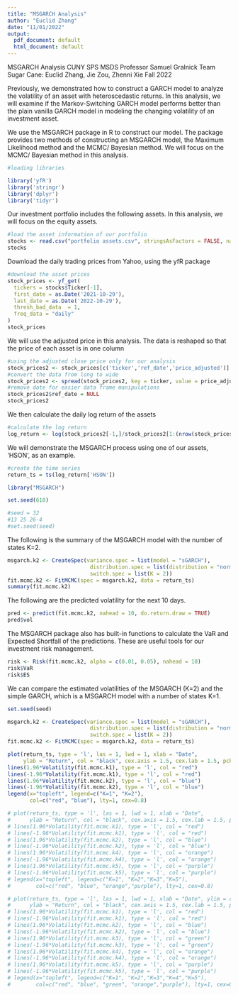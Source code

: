 ```yaml
---
title: "MSGARCH Analysis"
author: "Euclid Zhang"
date: "11/01/2022"
output:
  pdf_document: default
  html_document: default
---
```



MSGARCH Analysis
CUNY SPS MSDS
Professor Samuel Gralnick
Team Sugar Cane: Euclid Zhang, Jie Zou, Zhenni Xie
Fall 2022



Previously, we demonstrated how to construct a GARCH model to analyze the volatility of an asset with heteroscedastic returns. In this analysis, we will examine if the Markov-Switching GARCH model performs better than the plain vanilla GARCH model in modeling the changing volatility of an investment asset. 

We use the MSGARCH package in R to construct our model. The package provides two methods of constructing an MSGARCH model, the Maximum Likelihood method and the MCMC/ Bayesian method. We will focus on the MCMC/ Bayesian method in this analysis.


```r
#loading libraries

library('yfR')
library('stringr')
library('dplyr')
library('tidyr')
```


Our investment portfolio includes the following assets. In this analysis, we will focus on the equity assets.


```r
#load the asset information of our portfolio
stocks <- read.csv("portfolio assets.csv", stringsAsFactors = FALSE, na = c(""))
stocks
```

Download the daily trading prices from Yahoo, using the yfR package

```r
#download the asset prices
stock_prices <- yf_get(
  tickers = stocks$Ticker[-1],
  first_date = as.Date('2021-10-29'),
  last_date = as.Date('2022-10-29'),
  thresh_bad_data  = 1,
  freq_data = "daily"
)
stock_prices
```


We will use the adjusted price in this analysis. The data is reshaped so that the price of each asset is in one column 

```r
#using the adjusted close price only for our analysis
stock_prices2 <- stock_prices[c('ticker','ref_date','price_adjusted')]
#convert the data from long to wide
stock_prices2 <- spread(stock_prices2, key = ticker, value = price_adjusted, fill = NA)
#remove date for easier data frame manipulations
stock_prices2$ref_date = NULL
stock_prices2
```

We then calculate the daily log return of the assets

```r
#calculate the log return
log_return <- log(stock_prices2[-1,]/stock_prices2[1:(nrow(stock_prices2)-1),])
```


We will demonstrate the MSGARCH process using one of our assets, 'HSON', as an example. 

```r
#create the time series 
return_ts = ts(log_return['HSON'])
```

```r
library("MSGARCH")

set.seed(618)

#seed = 32
#13 25 26-4
#set.seed(seed)
```

The following is the summary of the MSGARCH model with the number of states K=2. 

```r

msgarch.k2 <- CreateSpec(variance.spec = list(model = "sGARCH"),
                          distribution.spec = list(distribution = "norm"),
                          switch.spec = list(K = 2))
fit.mcmc.k2 <- FitMCMC(spec = msgarch.k2, data = return_ts)
summary(fit.mcmc.k2)
```

The following are the predicted volatility for the next 10 days.

```r
pred <- predict(fit.mcmc.k2, nahead = 10, do.return.draw = TRUE)
pred$vol
```

The MSGARCH package also has built-in functions to calculate the VaR and Expected Shortfall of the predictions. These are useful tools for our investment risk management.

```r
risk <- Risk(fit.mcmc.k2, alpha = c(0.01, 0.05), nahead = 10)
risk$VaR
risk$ES
```


We can compare the estimated volatilities of the MSGARCH (K=2) and the simple GARCH, which is a MSGARCH model with a number of states K=1. 



```r
set.seed(seed)

msgarch.k2 <- CreateSpec(variance.spec = list(model = "sGARCH"),
                          distribution.spec = list(distribution = "norm"),
                          switch.spec = list(K = 2))
fit.mcmc.k2 <- FitMCMC(spec = msgarch.k2, data = return_ts)

```



```r
plot(return_ts, type = 'l', las = 1, lwd = 1, xlab = "Date",
     ylab = "Return", col = "black", cex.axis = 1.5, cex.lab = 1.5, pch = 19)
lines(1.96*Volatility(fit.mcmc.k1), type = 'l', col = "red")
lines(-1.96*Volatility(fit.mcmc.k1), type = 'l', col = "red")
lines(1.96*Volatility(fit.mcmc.k2), type = 'l', col = "blue")
lines(-1.96*Volatility(fit.mcmc.k2), type = 'l', col = "blue")
legend(x="topleft", legend=c("K=1", "K=2"),
       col=c("red", "blue"), lty=1, cex=0.8)
```


```r
# plot(return_ts, type = 'l', las = 1, lwd = 1, xlab = "Date",
#      ylab = "Return", col = "black", cex.axis = 1.5, cex.lab = 1.5, pch = 19)
# lines(1.96*Volatility(fit.mcmc.k1), type = 'l', col = "red")
# lines(-1.96*Volatility(fit.mcmc.k1), type = 'l', col = "red")
# lines(1.96*Volatility(fit.mcmc.k2), type = 'l', col = "blue")
# lines(-1.96*Volatility(fit.mcmc.k2), type = 'l', col = "blue")
# lines(1.96*Volatility(fit.mcmc.k4), type = 'l', col = "orange")
# lines(-1.96*Volatility(fit.mcmc.k4), type = 'l', col = "orange")
# lines(1.96*Volatility(fit.mcmc.k5), type = 'l', col = "purple")
# lines(-1.96*Volatility(fit.mcmc.k5), type = 'l', col = "purple")
# legend(x="topleft", legend=c("K=1", "K=2","K=3","K=5"),
#        col=c("red", "blue", "orange","purple"), lty=1, cex=0.8)
```



```r
# plot(return_ts, type = 'l', las = 1, lwd = 1, xlab = "Date", ylim = c(-2.2,2.2),
#      ylab = "Return", col = "black", cex.axis = 1.5, cex.lab = 1.5, pch = 19)
# lines(1.96*Volatility(fit.mcmc.k1), type = 'l', col = "red")
# lines(-1.96*Volatility(fit.mcmc.k1), type = 'l', col = "red")
# lines(1.96*Volatility(fit.mcmc.k2), type = 'l', col = "blue")
# lines(-1.96*Volatility(fit.mcmc.k2), type = 'l', col = "blue")
# lines(1.96*Volatility(fit.mcmc.k3), type = 'l', col = "green")
# lines(-1.96*Volatility(fit.mcmc.k3), type = 'l', col = "green")
# lines(1.96*Volatility(fit.mcmc.k4), type = 'l', col = "orange")
# lines(-1.96*Volatility(fit.mcmc.k4), type = 'l', col = "orange")
# lines(1.96*Volatility(fit.mcmc.k5), type = 'l', col = "purple")
# lines(-1.96*Volatility(fit.mcmc.k5), type = 'l', col = "purple")
# legend(x="topleft", legend=c("K=1", "K=2","K=3","K=4","K=5"),
#        col=c("red", "blue", "green", "orange","purple"), lty=1, cex=0.8)
```


